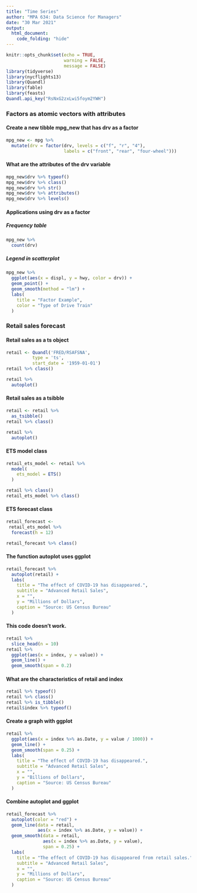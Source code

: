 ```yaml
---
title: "Time Series"
author: "MPA 634: Data Science for Managers"
date: "30 Mar 2021"
output:
  html_document:
    code_folding: "hide"
---
```


```r
knitr::opts_chunk$set(echo = TRUE,
                      warning = FALSE,
                      message = FALSE)
library(tidyverse)
library(nycflights13)
library(Quandl)
library(fable)
library(feasts)
Quandl.api_key("RsNxG2zxLwi5foym2YWH")
```

### Factors as atomic vectors with attributes

#### Create a new tibble mpg_new that has drv as a factor

```r
mpg_new <- mpg %>% 
  mutate(drv = factor(drv, levels = c("f", "r", "4"),
                      labels = c("front", "rear", "four-wheel")))
```

#### What are the attributes of the drv variable

```r
mpg_new$drv %>% typeof()
mpg_new$drv %>% class()
mpg_new$drv %>% str()
mpg_new$drv %>% attributes()
mpg_new$drv %>% levels()
```

#### Applications using drv as a factor

##### Frequency table

```r
mpg_new %>% 
  count(drv)
```

##### Legend in scatterplot

```r
mpg_new %>% 
  ggplot(aes(x = displ, y = hwy, color = drv)) +
  geom_point() +
  geom_smooth(method = "lm") +
  labs(
    title = "Factor Example",
    color = "Type of Drive Train" 
  )
```

### Retail sales forecast

#### Retail sales as a ts object

```r
retail <- Quandl('FRED/RSAFSNA',
          type = 'ts',
          start_date = '1959-01-01')
retail %>% class()

retail %>% 
  autoplot()
```

#### Retail sales as a tsibble

```r
retail <- retail %>% 
  as_tsibble()
retail %>% class()

retail %>% 
  autoplot()
```

#### ETS model class

```r
retail_ets_model <- retail %>% 
  model(
    ets_model = ETS()
  )

retail %>% class()
retail_ets_model %>% class()
```

#### ETS forecast class

```r
retail_forecast <- 
 retail_ets_model %>% 
  forecast(h = 12)

retail_forecast %>% class()
```

#### The function autoplot uses ggplot

```r
retail_forecast %>% 
  autoplot(retail) +
  labs(
    title = "The effect of COVID-19 has disappeared.",
    subtitle = "Advanced Retail Sales",
    x = "",
    y = "Millions of Dollars",
    caption = "Source: US Census Bureau"
  )
```

#### This code doesn't work.

```r
retail %>% 
  slice_head(n = 10)
retail %>% 
  ggplot(aes(x = index, y = value)) +
  geom_line() +
  geom_smooth(span = 0.2)
```

#### What are the characteristics of retail and index

```r
retail %>% typeof()
retail %>% class()
retail %>% is_tibble()
retail$index %>% typeof()
```

#### Create a graph with ggplot

```r
retail %>% 
  ggplot(aes(x = index %>% as.Date, y = value / 1000)) +
  geom_line() +
  geom_smooth(span = 0.25) +
  labs(
    title = "The effect of COVID-19 has disappeared.",
    subtitle = "Advanced Retail Sales",
    x = "",
    y = "Billions of Dollars",
    caption = "Source: US Census Bureau"
  )
```

#### Combine autoplot and ggplot

```r
retail_forecast %>% 
  autoplot(color = "red") +
  geom_line(data = retail,
            aes(x = index %>% as.Date, y = value)) +
  geom_smooth(data = retail,
              aes(x = index %>% as.Date, y = value),
              span = 0.25) +
  labs(
    title = "The effect of COVID-19 has disappeared from retail sales.",
    subtitle = "Advanced Retail Sales",
    x = "",
    y = "Millions of Dollars",
    caption = "Source: US Census Bureau"
  )
```
